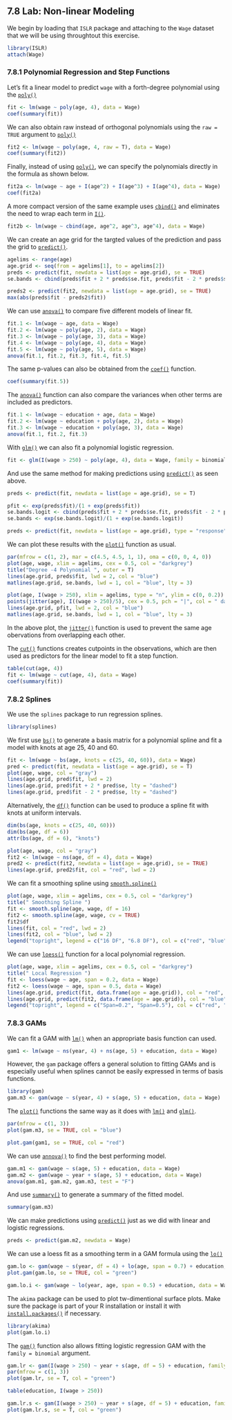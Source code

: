 ## 7.8 Lab: Non-linear Modeling

We begin by loading that `ISLR` package and attaching to the `Wage` dataset that we will be using throughtout this exercise.

```r
library(ISLR)
attach(Wage)
```

### 7.8.1 Polynomial Regression and Step Functions

Let's fit a linear model to predict `wage` with a forth-degree polynomial using the [`poly()`](http://bit.ly/R_poly)

```r
fit <- lm(wage ~ poly(age, 4), data = Wage)
coef(summary(fit))
```

We can also obtain raw instead of orthogonal polynomials using the `raw = TRUE` argument to [`poly()`](http://bit.ly/R_poly)

```r
fit2 <- lm(wage ~ poly(age, 4, raw = T), data = Wage)
coef(summary(fit2))
```

Finally, instead of using [`poly()`](http://bit.ly/R_poly), we can specify the polynomials directly in the formula as shown below.

```r
fit2a <- lm(wage ~ age + I(age^2) + I(age^3) + I(age^4), data = Wage)
coef(fit2a)
```

A more compact version of the same example uses [`cbind()`](http://bit.ly/R_cbind) and eliminates the need to wrap each term in [`I()`](http://bit.ly/R_asis).

```r
fit2b <- lm(wage ~ cbind(age, age^2, age^3, age^4), data = Wage)
```

We can create an age grid for the targted values of the prediction and pass the grid to [`predict()`](http://bit.ly/R_predict).

```r
agelims <- range(age)
age.grid <- seq(from = agelims[1], to = agelims[2])
preds <- predict(fit, newdata = list(age = age.grid), se = TRUE)
se.bands <- cbind(preds$fit + 2 * preds$se.fit, preds$fit - 2 * preds$se.fit)
```

```r
preds2 <- predict(fit2, newdata = list(age = age.grid), se = TRUE)
max(abs(preds$fit - preds2$fit))
```

We can use [`anova()`](http://bit.ly/R_anova) to compare five different models of linear fit.

```r
fit.1 <- lm(wage ~ age, data = Wage)
fit.2 <- lm(wage ~ poly(age, 2), data = Wage)
fit.3 <- lm(wage ~ poly(age, 3), data = Wage)
fit.4 <- lm(wage ~ poly(age, 4), data = Wage)
fit.5 <- lm(wage ~ poly(age, 5), data = Wage)
anova(fit.1, fit.2, fit.3, fit.4, fit.5)
```

The same p-values can also be obtained from the [`coef()`](http://bit.ly/R_coef) function.

```r
coef(summary(fit.5))
```

The [`anova()`](http://bit.ly/R_anova) function can also compare the variances when other terms are included as predictors.

```r
fit.1 <- lm(wage ~ education + age, data = Wage)
fit.2 <- lm(wage ~ education + poly(age, 2), data = Wage)
fit.3 <- lm(wage ~ education + poly(age, 3), data = Wage)
anova(fit.1, fit.2, fit.3)
```

With [`glm()`](http://bit.ly/R_glm) we can also fit a polynomial logistic regression.

```r
fit <- glm(I(wage > 250) ~ poly(age, 4), data = Wage, family = binomial)
```

And use the same method for making predictions using [`predict()`](http://bit.ly/R_predict) as seen above.

```r
preds <- predict(fit, newdata = list(age = age.grid), se = T)
```


```r
pfit <- exp(preds$fit)/(1 + exp(preds$fit))
se.bands.logit <- cbind(preds$fit + 2 * preds$se.fit, preds$fit - 2 * preds$se.fit)
se.bands <- exp(se.bands.logit)/(1 + exp(se.bands.logit))
```


```r
preds <- predict(fit, newdata = list(age = age.grid), type = "response", se = T)
```

We can plot these results with the [`plot()`](http://bit.ly/R_plot) function as usual.

```r
par(mfrow = c(1, 2), mar = c(4.5, 4.5, 1, 1), oma = c(0, 0, 4, 0))
plot(age, wage, xlim = agelims, cex = 0.5, col = "darkgrey")
title("Degree -4 Polynomial ", outer = T)
lines(age.grid, preds$fit, lwd = 2, col = "blue")
matlines(age.grid, se.bands, lwd = 1, col = "blue", lty = 3)

plot(age, I(wage > 250), xlim = agelims, type = "n", ylim = c(0, 0.2))
points(jitter(age), I((wage > 250)/5), cex = 0.5, pch = "|", col = " darkgrey ")
lines(age.grid, pfit, lwd = 2, col = "blue")
matlines(age.grid, se.bands, lwd = 1, col = "blue", lty = 3)
```

In the above plot, the [`jitter()`](http://bit.ly/R_jitter) function is used to prevent the same age obervations from overlapping each other.

The [`cut()`](http://bit.ly/R_cut) functions creates cutpoints in the observations, which are then used as predictors for the linear model to fit a step function.

```r
table(cut(age, 4))
fit <- lm(wage ~ cut(age, 4), data = Wage)
coef(summary(fit))
```

### 7.8.2 Splines

We use the `splines` package to run regression splines. 

```r
library(splines)
```

We first use [`bs()`](http://bit.ly/R_bs) to generate a basis matrix for a polynomial spline and fit a model with knots at age 25, 40 and 60.

```r
fit <- lm(wage ~ bs(age, knots = c(25, 40, 60)), data = Wage)
pred <- predict(fit, newdata = list(age = age.grid), se = T)
plot(age, wage, col = "gray")
lines(age.grid, pred$fit, lwd = 2)
lines(age.grid, pred$fit + 2 * pred$se, lty = "dashed")
lines(age.grid, pred$fit - 2 * pred$se, lty = "dashed")
```

Alternatively, the [`df()`](http://bit.ly/R_dist) function can be used to produce a spline fit with knots at uniform intervals.

```r
dim(bs(age, knots = c(25, 40, 60)))
dim(bs(age, df = 6))
attr(bs(age, df = 6), "knots")
```

```r
plot(age, wage, col = "gray")
fit2 <- lm(wage ~ ns(age, df = 4), data = Wage)
pred2 <- predict(fit2, newdata = list(age = age.grid), se = TRUE)
lines(age.grid, pred2$fit, col = "red", lwd = 2)
```

We can fit a smoothing spline using [`smooth.spline()`](http://bit.ly/R_smooth_spline)

```r
plot(age, wage, xlim = agelims, cex = 0.5, col = "darkgrey")
title(" Smoothing Spline ")
fit <- smooth.spline(age, wage, df = 16)
fit2 <- smooth.spline(age, wage, cv = TRUE)
fit2$df
lines(fit, col = "red", lwd = 2)
lines(fit2, col = "blue", lwd = 2)
legend("topright", legend = c("16 DF", "6.8 DF"), col = c("red", "blue"), lty = 1, lwd = 2, cex = 0.8)
```

We can use [`loess()`](http://bit.ly/R_loess) function for a local polynomial regression.

```r
plot(age, wage, xlim = agelims, cex = 0.5, col = "darkgrey")
title(" Local Regression ")
fit <- loess(wage ~ age, span = 0.2, data = Wage)
fit2 <- loess(wage ~ age, span = 0.5, data = Wage)
lines(age.grid, predict(fit, data.frame(age = age.grid)), col = "red", lwd = 2)
lines(age.grid, predict(fit2, data.frame(age = age.grid)), col = "blue", lwd = 2)
legend("topright", legend = c("Span=0.2", "Span=0.5"), col = c("red", "blue"), lty = 1, lwd = 2, cex = 0.8)
```

### 7.8.3 GAMs

We can fit a GAM with [`lm()`](http://bit.ly/R_lm) when an appropriate basis function can used.

```r
gam1 <- lm(wage ~ ns(year, 4) + ns(age, 5) + education, data = Wage)
```

However, the `gam` package offers a general solution to fitting GAMs and is especially useful when splines cannot be easily expressed in terms of basis functions.

```r
library(gam)
gam.m3 <- gam(wage ~ s(year, 4) + s(age, 5) + education, data = Wage)
```

The [`plot()`](http://bit.ly/R_plot) functions the same way as it does with [`lm()`](http://bit.ly/R_lm) and [`glm()`](http://bit.ly/R_glm).

```r
par(mfrow = c(1, 3))
plot(gam.m3, se = TRUE, col = "blue")
```

```r
plot.gam(gam1, se = TRUE, col = "red")
```

We can use [`annova()`](http://bit.ly/R_anova) to find the best performing model.

```r
gam.m1 <- gam(wage ~ s(age, 5) + education, data = Wage)
gam.m2 <- gam(wage ~ year + s(age, 5) + education, data = Wage)
anova(gam.m1, gam.m2, gam.m3, test = "F")
```

And use [`summary()`](http://bit.ly/R_summary) to generate a summary of the fitted model.

```r
summary(gam.m3)
```

We can make predictions using [`predict()`](http://bit.ly/R_predict) just as we did with linear and logistic regressions.

```r
preds <- predict(gam.m2, newdata = Wage)
```

We can use a loess fit as a smoothing term in a GAM formula using the [`lo()`](http://bit.ly/R_gam_lo) 

```r
gam.lo <- gam(wage ~ s(year, df = 4) + lo(age, span = 0.7) + education, data = Wage)
plot.gam(gam.lo, se = TRUE, col = "green")
```

```r
gam.lo.i <- gam(wage ~ lo(year, age, span = 0.5) + education, data = Wage)
```

The `akima` package can be used to plot tw-dimentional surface plots. Make sure the package is part of your R installation or install it with [`install.packages()`](http://bit.ly/R_install_packages) if necessary.

```r
library(akima)
plot(gam.lo.i)
```

The [`gam()`](http://bit.ly/R_gam) function also allows fitting logistic regression GAM with the `family = binomial` argument.

```r
gam.lr <- gam(I(wage > 250) ~ year + s(age, df = 5) + education, family = binomial, data = Wage)
par(mfrow = c(1, 3))
plot(gam.lr, se = T, col = "green")
```

```r
table(education, I(wage > 250))
```

```r
gam.lr.s <- gam(I(wage > 250) ~ year + s(age, df = 5) + education, family = binomial, data = Wage, subset = (education != "1. < HS Grad"))
plot(gam.lr.s, se = T, col = "green")
```


